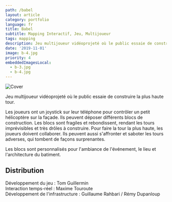 ```yaml
---
path: /babel
layout: article
category: portfolio
language: fr
title: Babel
subtitle: Mapping Interactif, Jeu, Multijoueur
tags: mapping
description: Jeu multijoueur vidéoprojeté où le public essaie de construire la plus haute tour.
date: '2019-11-01'
image: b-4.jpg
priority: 4
embeddedImagesLocal:
  - b-3.jpg
  - b-4.jpg
---
```


![Cover](b-4.jpg)

<ImageGrid props={props.data.mdx.frontmatter.embeddedImagesLocal} indices={[0]} />

Jeu multijoueur vidéoprojeté où le public essaie de construire la plus haute tour.

Les joueurs ont un joystick sur leur téléphone pour contrôler un petit hélicoptère sur la façade.
Ils peuvent déposer différents blocs de construction. Les blocs sont fragiles et rebondissent, rendant les tours imprévisibles et très drôles à construire.
Pour faire la tour la plus haute, les joueurs doivent collaborer. Ils peuvent aussi s'affronter et saboter les tours adverses,
qui tombent de façons surprenantes.

Les blocs sont personnalisés pour l'ambiance de l'événement, le lieu et l'architecture du batiment.

## Distribution

Développement du jeu : Tom Guillermin  
Interaction temps-réel : Maxime Touroute  
Développement de l'infrastructure : Guillaume Rahbari / Rémy Dupanloup
